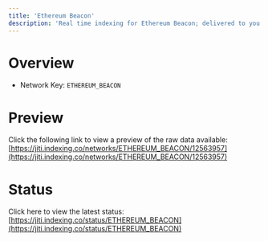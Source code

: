 ```yaml
---
title: 'Ethereum Beacon'
description: 'Real time indexing for Ethereum Beacon; delivered to you'
---
```


# Overview
- Network Key: `ETHEREUM_BEACON`

# Preview
Click the following link to view a preview of the raw data available: [https://jiti.indexing.co/networks/ETHEREUM_BEACON/12563957](https://jiti.indexing.co/networks/ETHEREUM_BEACON/12563957)

# Status
Click here to view the latest status: [https://jiti.indexing.co/status/ETHEREUM_BEACON](https://jiti.indexing.co/status/ETHEREUM_BEACON)
